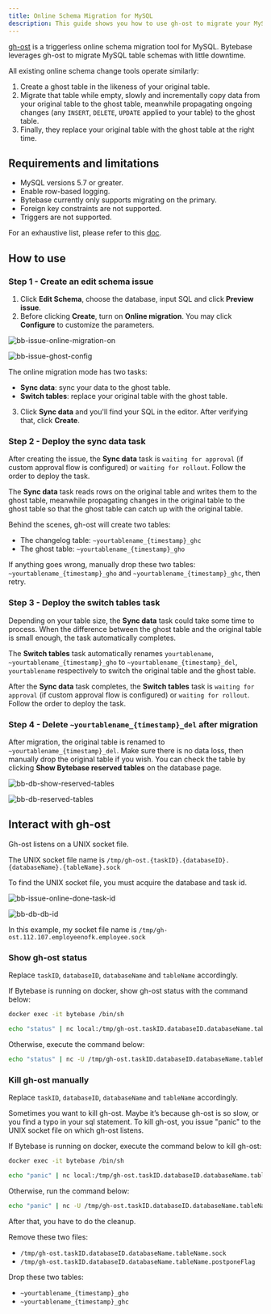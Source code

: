 ```yaml
---
title: Online Schema Migration for MySQL
description: This guide shows you how to use gh-ost to migrate your MySQL databases in Bytebase.
---
```


<PricingPlanBlock feature_name='ONLINE_SCHEMA_CHANGE' />

[gh-ost](https://github.com/github/gh-ost) is a triggerless online schema migration tool for MySQL. Bytebase leverages gh-ost to migrate MySQL table schemas with little downtime.

All existing online schema change tools operate similarly:

1. Create a ghost table in the likeness of your original table.
2. Migrate that table while empty, slowly and incrementally copy data from your original table to the ghost table, meanwhile propagating ongoing changes (any `INSERT`, `DELETE`, `UPDATE` applied to your table) to the ghost table.
3. Finally, they replace your original table with the ghost table at the right time.

## Requirements and limitations

- MySQL versions 5.7 or greater.
- Enable row-based logging.
- Bytebase currently only supports migrating on the primary.
- Foreign key constraints are not supported.
- Triggers are not supported.

For an exhaustive list, please refer to this [doc](https://github.com/github/gh-ost/blob/master/doc/requirements-and-limitations.md).

## How to use

### Step 1 - Create an edit schema issue

1. Click **Edit Schema**, choose the database, input SQL and click **Preview issue**.
2. Before clicking **Create**, turn on **Online migration**. You may click **Configure** to customize the parameters.

![bb-issue-online-migration-on](/content/docs/change-database/online-schema-migration-for-mysql/bb-issue-online-migration-on.webp)

![bb-issue-ghost-config](/content/docs/change-database/online-schema-migration-for-mysql/bb-issue-ghost-config.webp)

The online migration mode has two tasks:

- **Sync data**: sync your data to the ghost table.
- **Switch tables**: replace your original table with the ghost table.

3. Click **Sync data** and you'll find your SQL in the editor. After verifying that, click **Create**.

### Step 2 - Deploy the sync data task

After creating the issue, the **Sync data** task is `waiting for approval` (if custom approval flow is configured) or `waiting for rollout`. Follow the order to deploy the task.

The **Sync data** task reads rows on the original table and writes them to the ghost table, meanwhile propagating changes in the original table to the ghost table so that the ghost table can catch up with the original table.

Behind the scenes, gh-ost will create two tables:

- The changelog table: `~yourtablename_{timestamp}_ghc`
- The ghost table: `~yourtablename_{timestamp}_gho`

If anything goes wrong, manually drop these two tables: `~yourtablename_{timestamp}_gho` and `~yourtablename_{timestamp}_ghc`, then retry.

### Step 3 - Deploy the switch tables task

Depending on your table size, the **Sync data** task could take some time to process. When the difference between the ghost table and the original table is small enough, the task automatically completes.

The **Switch tables** task automatically renames `yourtablename`, `~yourtablename_{timestamp}_gho` to `~yourtablename_{timestamp}_del`, `yourtablename` respectively to switch the original table and the ghost table.

After the **Sync data** task completes, the **Switch tables** task is `waiting for approval` (if custom approval flow is configured) or `waiting for rollout`. Follow the order to deploy the task.

### Step 4 - Delete `~yourtablename_{timestamp}_del` after migration

After migration, the original table is renamed to `~yourtablename_{timestamp}_del`. Make sure there is no data loss, then manually drop the original table if you wish. You can check the table by clicking **Show Bytebase reserved tables** on the database page.

![bb-db-show-reserved-tables](/content/docs/change-database/online-schema-migration-for-mysql/bb-db-show-reserved-tables.webp)

![bb-db-reserved-tables](/content/docs/change-database/online-schema-migration-for-mysql/bb-db-reserved-tables.webp)

## Interact with gh-ost

Gh-ost listens on a UNIX socket file.

The UNIX socket file name is `/tmp/gh-ost.{taskID}.{databaseID}.{databaseName}.{tableName}.sock`

To find the UNIX socket file, you must acquire the database and task id.

![bb-issue-online-done-task-id](/content/docs/change-database/online-schema-migration-for-mysql/bb-issue-online-done-task-id.webp)

![bb-db-db-id](/content/docs/change-database/online-schema-migration-for-mysql/bb-db-db-id.webp)

In this example, my socket file name is `/tmp/gh-ost.112.107.employeenofk.employee.sock`

### Show gh-ost status

<Note>

Replace `taskID`, `databaseID`, `databaseName` and `tableName` accordingly.

</Note>

If Bytebase is running on docker, show gh-ost status with the command below:

```bash
docker exec -it bytebase /bin/sh
```

```bash
echo "status" | nc local:/tmp/gh-ost.taskID.databaseID.databaseName.tableName.sock
```

Otherwise, execute the command below:

```bash
echo "status" | nc -U /tmp/gh-ost.taskID.databaseID.databaseName.tableName.sock
```

### Kill gh-ost manually

<Note>

Replace `taskID`, `databaseID`, `databaseName` and `tableName` accordingly.

</Note>

Sometimes you want to kill gh-ost. Maybe it’s because gh-ost is so slow, or you find a typo in your sql statement.
To kill gh-ost, you issue "panic" to the UNIX socket file on which gh-ost listens.

If Bytebase is running on docker, execute the command below to kill gh-ost:

```bash
docker exec -it bytebase /bin/sh
```

```bash
echo "panic" | nc local:/tmp/gh-ost.taskID.databaseID.databaseName.tableName.sock
```

Otherwise, run the command below:

```bash
echo "panic" | nc -U /tmp/gh-ost.taskID.databaseID.databaseName.tableName.sock
```

After that, you have to do the cleanup.

Remove these two files:

- `/tmp/gh-ost.taskID.databaseID.databaseName.tableName.sock`
- `/tmp/gh-ost.taskID.databaseID.databaseName.tableName.postponeFlag`

Drop these two tables:

- `~yourtablename_{timestamp}_gho`
- `~yourtablename_{timestamp}_ghc`
